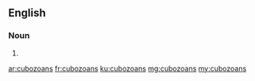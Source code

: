 ==English==

===Noun===
{{head|en}}

# {{plural of|cubozoan}}

[[ar:cubozoans]]
[[fr:cubozoans]]
[[ku:cubozoans]]
[[mg:cubozoans]]
[[my:cubozoans]]